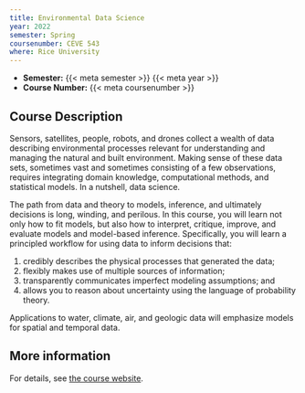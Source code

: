 ```yaml
---
title: Environmental Data Science
year: 2022
semester: Spring
coursenumber: CEVE 543
where: Rice University
---
```


- **Semester:** {{< meta semester >}} {{< meta year >}}
- **Course Number:** {{< meta coursenumber >}}

## Course Description

Sensors, satellites, people, robots, and drones collect a wealth of data describing environmental processes relevant for understanding and managing the natural and built environment. Making sense of these data sets, sometimes vast and sometimes consisting of a few observations, requires integrating domain knowledge, computational methods, and statistical models. In a nutshell, data science.

The path from data and theory to models, inference, and ultimately decisions is long, winding, and perilous. In this course, you will learn not only how to fit models, but also how to interpret, critique, improve, and evaluate models and model-based inference. Specifically, you will learn a principled workflow for using data to inform decisions that:

1. credibly describes the physical processes that generated the data;
1. flexibly makes use of multiple sources of information;
1. transparently communicates imperfect modeling assumptions; and
1. allows you to reason about uncertainty using the language of probability theory.

Applications to water, climate, air, and geologic data will emphasize models for spatial and temporal data.

## More information

For details, see [the course website](https://jdossgollin.github.io/environmental-data-science/){target=_blank}.